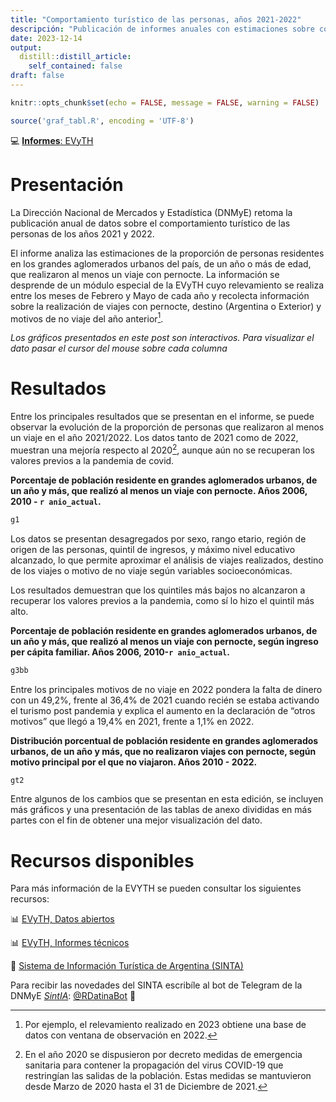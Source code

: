 ```yaml
---
title: "Comportamiento turístico de las personas, años 2021-2022"
descripción: "Publicación de informes anuales con estimaciones sobre comportamiento turístico de las personas en base a la Encuesta de Viajes y Turismo de los Hogares (EVyTH)"
date: 2023-12-14
output:
  distill::distill_article:
    self_contained: false
draft: false
---
```


```r
knitr::opts_chunk$set(echo = FALSE, message = FALSE, warning = FALSE)

source('graf_tabl.R', encoding = 'UTF-8')
```

<aside>💻 [**Informes**: EVyTH](https://www.yvera.tur.ar/sinta/informe/info/encuesta-de-viajes-y-turismo-de-los-hogares-evyth/informes-tecnicos)</aside>

# Presentación

La Dirección Nacional de Mercados y Estadística (DNMyE) retoma la publicación anual de datos sobre el comportamiento turístico de las personas de los años 2021 y 2022. 

El informe analiza las estimaciones de la proporción de personas residentes en los grandes aglomerados urbanos del país, de un año o más de edad, que realizaron al menos un viaje con pernocte. La información se desprende de un módulo especial de la EVyTH cuyo relevamiento se realiza entre los meses de Febrero y Mayo de cada año y recolecta información sobre la realización de viajes con pernocte, destino (Argentina o Exterior) y motivos de no viaje del año anterior[^1].

 [^1]:Por ejemplo, el relevamiento realizado en 2023 obtiene una base de datos con ventana de observación en 2022.

*Los gráficos presentados en este post son interactivos. Para visualizar el dato pasar el cursor del mouse sobre cada columna*


# Resultados

Entre los principales resultados que se presentan en el informe, se puede observar la evolución de la proporción de personas que realizaron al menos un viaje en el año 2021/2022. Los datos tanto de 2021 como de 2022, muestran una mejoría respecto al 2020[^2], aunque aún no se recuperan los valores previos a la pandemia de covid.

[^2]:En el año 2020 se dispusieron por decreto medidas de emergencia sanitaria para contener la propagación del virus COVID-19 que restringían las salidas de la población. Estas medidas se mantuvieron desde Marzo de 2020 hasta el 31 de Diciembre de 2021.

**Porcentaje de población residente en grandes aglomerados urbanos, de un año y más, que realizó al menos un viaje con pernocte. Años 2006, 2010 - `r anio_actual`.**

```r
g1
```

Los datos se presentan desagregados por sexo, rango etario, región de origen de las personas, quintil de ingresos, y máximo nivel educativo alcanzado, lo que permite aproximar el análisis de viajes realizados, destino de los viajes o motivo de no viaje según variables socioeconómicas.

Los resultados demuestran que los quintiles más bajos no alcanzaron a recuperar los valores previos a la pandemia, como sí lo hizo el quintil más alto.

**Porcentaje de población residente en grandes aglomerados urbanos, de un año y más, que realizó al menos un viaje con pernocte, según ingreso per cápita familiar. Años 2006, 2010-`r anio_actual`.**

```r
g3bb
```


Entre los principales motivos de no viaje en 2022 pondera la falta de dinero con un 49,2%, frente al 36,4% de 2021 cuando recién se estaba activando el turismo post pandemia y explica el aumento en la declaración de "otros motivos" que llegó a 19,4% en 2021, frente a 1,1% en 2022.

**Distribución porcentual de población residente en grandes aglomerados urbanos, de un año y más, que no realizaron viajes con pernocte, según motivo principal por el que no viajaron. Años 2010 - 2022.**

```r
gt2
```

Entre algunos de los cambios que se presentan en esta edición, se incluyen más gráficos y una presentación de las tablas de anexo divididas en más partes con el fin de obtener una mejor visualización del dato.


# Recursos disponibles


Para más información de la EVYTH se pueden consultar los siguientes recursos:

📊 [EVyTH, Datos abiertos](https://datos.yvera.gob.ar/dataset/encuesta-viajes-turismo-hogares-evyth)\

📊 [EVyTH, Informes técnicos](https://www.yvera.tur.ar/sinta/informe/info/encuesta-de-viajes-y-turismo-de-los-hogares-evyth/informes-tecnicos)

🔗 [Sistema de Información Turística de Argentina (SINTA)](https://www.yvera.tur.ar/sinta/)




::: {.infobox}
Para recibir las novedades del SINTA escribíle al bot de Telegram de la DNMyE <a href=‘https://bitacora.yvera.tur.ar/posts/2022-09-08-sintia/’ target=‘_blank’>*SintIA*</a>: <a href=‘https://t.me/RDatinaBot’ target=‘_blank’>@RDatinaBot</a> 🤖
:::

